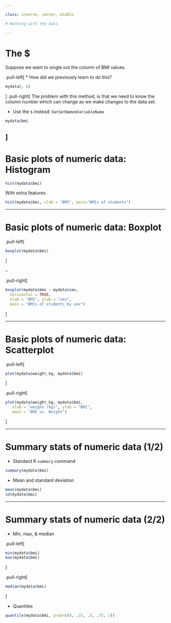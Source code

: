 ```yaml
---

class: inverse, center, middle

# Working with the data

---
```


# The $

Suppose we want to single out the column of BMI values.

.pull-left[
* How did we previously learn to do this?
```r
mydata[, 6]
```
]
.pull-right[
The problem with this method, is that we need to know the column number which can change as we make changes to the data set. 

* Use the `$` instead: `DatSetName$VariableName`

```r
mydata$bmi
```
]
---

# Basic plots of numeric data: Histogram

```r
hist(mydata$bmi)
```

With extra features: 

```r
hist(mydata$bmi, xlab = "BMI", main="BMIs of students")
```

---

# Basic plots of numeric data: Boxplot

.pull-left[
```r
boxplot(mydata$bmi)
```

]

--

.pull-right[
```r
boxplot(mydata$bmi ~ mydata$sex, 
  horizontal = TRUE, 
  xlab = "BMI", ylab = "sex",
  main = "BMIs of students by sex")
```
]

---

# Basic plots of numeric data: Scatterplot

.pull-left[
```r
plot(mydata$weight_kg, mydata$bmi)
```
]

.pull-right[
```r
plot(mydata$weight_kg, mydata$bmi, 
   xlab = "weight (kg)", ylab = "BMI", 
   main = "BMI vs. Weight")
```
]

---

# Summary stats of numeric data (1/2)

* Standard R `summary` command

```r
summary(mydata$bmi)
```

* Mean and standard deviation

```r
mean(mydata$bmi)
sd(mydata$bmi)
```

---

# Summary stats of numeric data (2/2)
<!-- QQ: Why is (2/2) being cut off? It's not cut off for (1/2).-->
* Min, max, & median

.pull-left[
```r
min(mydata$bmi)
max(mydata$bmi)

```
]

.pull-right[
```r
median(mydata$bmi)
```
]

* Quantiles

```r
quantile(mydata$bmi, prob=c(0, .25, .5, .75, 1))  
```


<!-- # Add height column to data frame -->

<!-- Since $\textrm{BMI} = \frac{kg}{m^2}$, we have -->
<!-- $\textrm{height}(m) = \sqrt{\frac{\textrm{weight}(kg)}{\textrm{BMI}}}$ -->


<!-- mydata$height_m <- sqrt( mydata$weight_kg / mydata$bmi ) -->
<!-- mydata$height_m -->

